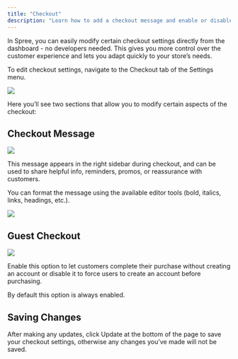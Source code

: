 ```yaml
---
title: "Checkout"
description: "Learn how to add a checkout message and enable or disable guest checkout."
---
```


In Spree, you can easily modify certain checkout settings directly from the dashboard - no developers needed. This gives you more control over the customer experience and lets you adapt quickly to your store’s needs.

To edit checkout settings, navigate to the Checkout tab of the Settings menu.

<img src="/images/user/settings/checkout/1.checkout.png" />

Here you’ll see two sections that allow you to modify certain aspects of the checkout:

## Checkout Message

<img src="/images/user/settings/checkout/2.checkout_message.png" />

This message appears in the right sidebar during checkout, and can be used to share helpful info, reminders, promos, or reassurance with customers.

You can format the message using the available editor tools (bold, italics, links, headings, etc.).

<img src="/images/user/settings/checkout/3.storefront_checkout.png" />

## Guest Checkout

<img src="/images/user/settings/checkout/4.guest_checkout.png" />

Enable this option to let customers complete their purchase without creating an account or disable it to force users to create an account before purchasing.

<Note>By default this option is always enabled.</Note>

## Saving Changes

After making any updates, click Update at the bottom of the page to save your checkout settings, otherwise any changes you’ve made will not be saved.